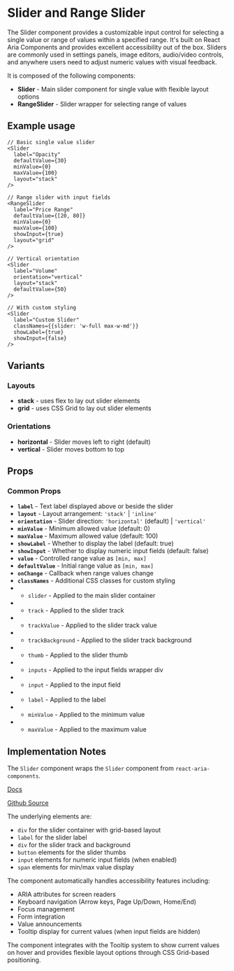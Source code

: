 

<Meta of={SliderStories} />

# Slider and Range Slider
The Slider component provides a customizable input control for selecting a single value or range of values within a specified range. It's built on React Aria Components and provides excellent accessibility out of the box. Sliders are commonly used in settings panels, image editors, audio/video controls, and anywhere users need to adjust numeric values with visual feedback.

It is composed of the following components:

- **Slider** - Main slider component for single value with flexible layout options
- **RangeSlider** - Slider wrapper for selecting range of values

## Example usage
```tsx
// Basic single value slider
<Slider
  label="Opacity"
  defaultValue={30}
  minValue={0}
  maxValue={100}
  layout="stack"
/>

// Range slider with input fields
<RangeSlider
  label="Price Range"
  defaultValue={[20, 80]}
  minValue={0}
  maxValue={100}
  showInput={true}
  layout="grid"
/>

// Vertical orientation
<Slider
  label="Volume"
  orientation="vertical"
  layout="stack"
  defaultValue={50}
/>

// With custom styling
<Slider
  label="Custom Slider"
  classNames={{slider: 'w-full max-w-md'}}
  showLabel={true}
  showInput={false}
/>
```

## Variants

### Layouts
* **stack** - uses flex to lay out slider elements
* **grid** - uses CSS Grid to lay out slider elements

### Orientations
* **horizontal** - Slider moves left to right (default)
* **vertical** - Slider moves bottom to top

<Canvas of={SliderStories.Default} />

## Props

### Common Props
* **`label`** - Text label displayed above or beside the slider
* **`layout`** - Layout arrangement: `'stack'` | `'inline'`
* **`orientation`** - Slider direction: `'horizontal'` (default) | `'vertical'`
* **`minValue`** - Minimum allowed value (default: 0)
* **`maxValue`** - Maximum allowed value (default: 100)
* **`showLabel`** - Whether to display the label (default: true)
* **`showInput`** - Whether to display numeric input fields (default: false)
* **`value`** - Controlled range value as `[min, max]`
* **`defaultValue`** - Initial range value as `[min, max]`
* **`onChange`** - Callback when range values change
* **`classNames`** - Additional CSS classes for custom styling
 * - `slider` - Applied to the main slider container
 * - `track` - Applied to the slider track
 * - `trackValue` - Applied to the slider track value
 * - `trackBackground` - Applied to the slider track background
 * - `thumb` - Applied to the slider thumb
 * - `inputs` - Applied to the input fields wrapper div
 * - `input` - Applied to the input field
 * - `label` - Applied to the label
 * - `minValue` - Applied to the minimum value
 * - `maxValue` - Applied to the maximum value

## Implementation Notes
The `Slider` component wraps the `Slider` component from `react-aria-components`.

[Docs](https://react-spectrum.adobe.com/react-aria/Slider.html)

[Github Source](https://github.com/gohypergiant/standard-toolkit/tree/main/design-toolkit/components/src/components/slider)

The underlying elements are:
- `div` for the slider container with grid-based layout
- `label` for the slider label
- `div` for the slider track and background
- `button` elements for the slider thumbs
- `input` elements for numeric input fields (when enabled)
- `span` elements for min/max value display

The component automatically handles accessibility features including:
- ARIA attributes for screen readers
- Keyboard navigation (Arrow keys, Page Up/Down, Home/End)
- Focus management
- Form integration
- Value announcements
- Tooltip display for current values (when input fields are hidden)

The component integrates with the Tooltip system to show current values on hover and provides flexible layout options through CSS Grid-based positioning.
